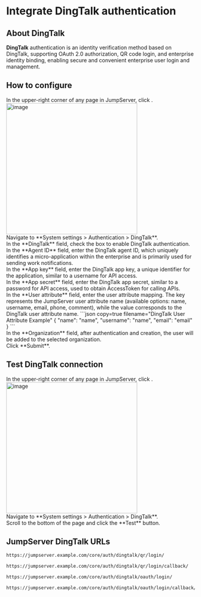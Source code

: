 
# Integrate DingTalk authentication <Icon name="xpackTip"/>

## About DingTalk
**DingTalk** authentication is an identity verification method based on DingTalk, supporting OAuth 2.0 authorization, QR code login, and enterprise identity binding, enabling secure and convenient enterprise user login and management.

## How to configure
<Steps>
<div>
In the upper-right corner of any page in JumpServer, click <Icon name="settings"/>.
<img src="/images/docs/admin-guides/system-settings/nav-settings.png" alt="image" width="350"/>
</div>

<div>
Navigate to **System settings > Authentication > DingTalk**.
</div>

<div>
In the **DingTalk** field, check the box to enable DingTalk authentication.
</div>

<div>
In the **Agent ID** field, enter the DingTalk agent ID, which uniquely identifies a micro-application within the enterprise and is primarily used for sending work notifications.
</div>


<div>
In the **App key** field, enter the DingTalk app key, a unique identifier for the application, similar to a username for API access.
</div>

<div>
In the **App secret** field, enter the DingTalk app secret, similar to a password for API access, used to obtain AccessToken for calling APIs.
</div>

<div>
In the **User attribute** field, enter the user attribute mapping. The key represents the JumpServer user attribute name (available options: name, username, email, phone, comment), while the value corresponds to the DingTalk user attribute name.
```json copy=true filename="DingTalk User Attribute Example"
{
  "name": "name",
  "username": "name",
  "email": "email"
}
```
</div>

<div>
In the **Organization** field, after authentication and creation, the user will be added to the selected organization.
</div>

<div>
Click **Submit**.
</div>

</Steps>

## Test DingTalk connection
<Steps>
<div>
In the upper-right corner of any page in JumpServer, click <Icon name="settings"/>.
<img src="/images/docs/admin-guides/system-settings/nav-settings.png" alt="image" width="350"/>
</div>

<div>
Navigate to **System settings > Authentication > DingTalk**.
</div>

<div>
Scroll to the bottom of the page and click the **Test** button.
</div>

</Steps>

## JumpServer DingTalk URLs

```md filename="QR Login URL"
https://jumpserver.example.com/core/auth/dingtalk/qr/login/
```

```md filename="QR Login Success Callback URL"
https://jumpserver.example.com/core/auth/dingtalk/qr/login/callback/
```

```md filename="OAuth Login URL"
https://jumpserver.example.com/core/auth/dingtalk/oauth/login/
```

```md filename="OAuth Login Success Callback URL"
https://jumpserver.example.com/core/auth/dingtalk/oauth/login/callback/
```
